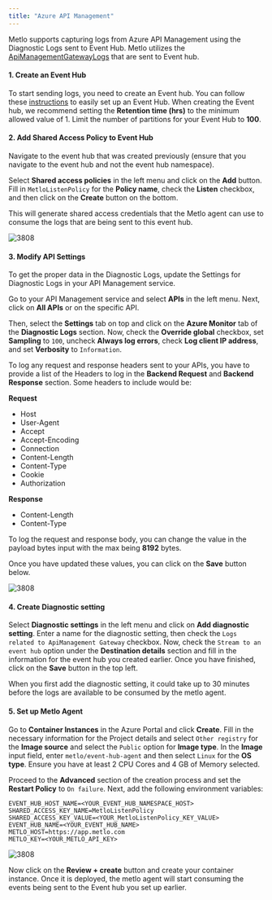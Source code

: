 ```yaml
---
title: "Azure API Management"
---
```


Metlo supports capturing logs from Azure API Management using the Diagnostic Logs sent
to Event Hub. Metlo utilizes the
[ApiManagementGatewayLogs](https://learn.microsoft.com/en-us/azure/azure-monitor/reference/tables/apimanagementgatewaylogs)
that are sent to Event hub.

#### 1. Create an Event Hub

To start sending logs, you need to create an Event hub. You can follow these
[instructions](https://learn.microsoft.com/en-us/azure/event-hubs/event-hubs-create#create-an-event-hubs-namespace)
to easily set up an Event Hub. When creating the Event hub, we recommend setting the **Retention time (hrs)**
to the minimum allowed value of 1. Limit the number of partitions for your Event Hub to **100**.

#### 2. Add Shared Access Policy to Event Hub

Navigate to the event hub that was created previously
(ensure that you navigate to the event hub and not the event hub namespace).

Select **Shared access policies** in the left menu and click on the **Add** button. Fill in `MetloListenPolicy`
for the **Policy name**, check the **Listen** checkbox, and then click on the **Create** button on the bottom.

This will generate shared access credentials that the Metlo agent can use to consume the logs that are being sent
to this event hub.

![3808](/images/connections/azure/ecommerce_event_hub_create_policy.png)

#### 3. Modify API Settings

To get the proper data in the Diagnostic Logs, update the Settings for Diagnostic Logs in
your API Management service.

Go to your API Management service and select **APIs** in the left menu. Next, click on
**All APIs** or on the specific API.

Then, select the **Settings** tab on top and click on the **Azure Monitor** tab of the
**Diagnostic Logs** section. Now, check the **Override global** checkbox, set **Sampling** to `100`,
uncheck **Always log errors**, check **Log client IP address**, and set **Verbosity** to `Information`.

To log any request and response headers sent to your APIs, you have to provide a list of the Headers
to log in the **Backend Request** and **Backend Response** section. Some headers to include would be:

**Request**
- Host
- User-Agent
- Accept
- Accept-Encoding
- Connection
- Content-Length
- Content-Type
- Cookie
- Authorization

**Response**
- Content-Length
- Content-Type

To log the request and response body, you can change the value in the payload bytes input with the
max being **8192** bytes.

Once you have updated these values, you can click on the **Save** button below.

![3808](/images/connections/azure/ecommerce_apim_api_settings.png)

#### 4. Create Diagnostic setting

Select **Diagnostic settings** in the left menu and click on **Add diagnostic setting**.
Enter a name for the diagnostic setting, then check the `Logs related to ApiManagement Gateway` checkbox.
Now, check the `Stream to an event hub` option under the **Destination details** section and fill in the
information for the event hub you created earlier. Once you have finished, click on the **Save** button
in the top left.

<Note>When you first add the diagnostic setting, it could take up to 30 minutes before the logs are available
to be consumed by the metlo agent.</Note>

#### 5. Set up Metlo Agent

Go to **Container Instances** in the Azure Portal and click **Create**. Fill in the necessary information
for the Project details and select `Other registry` for the **Image source** and select the `Public`
option for **Image type**. In the **Image** input field, enter `metlo/event-hub-agent` and then select
`Linux` for the **OS type**. Ensure you have at least 2 CPU Cores and 4 GB of Memory selected.

Proceed to the **Advanced** section of the creation process and set the **Restart Policy** to `On failure`. Next,
add the following environment variables:

```
EVENT_HUB_HOST_NAME=<YOUR_EVENT_HUB_NAMESPACE_HOST>
SHARED_ACCESS_KEY_NAME=MetloListenPolicy
SHARED_ACCESS_KEY_VALUE=<YOUR_MetloListenPolicy_KEY_VALUE>
EVENT_HUB_NAME=<YOUR_EVENT_HUB_NAME>
METLO_HOST=https://app.metlo.com
METLO_KEY=<YOUR_METLO_API_KEY>
```

![3808](/images/connections/azure/ecommerce_container_instance_advanced.png)

Now click on the **Review + create** button and create your container instance. Once it is deployed, the metlo agent
will start consuming the events being sent to the Event hub you set up earlier.
